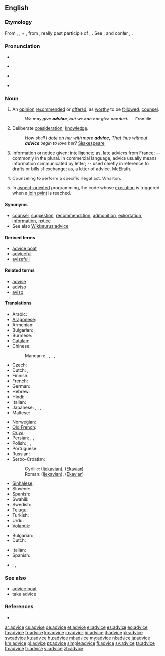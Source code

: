 ==English==

===Etymology===
From {{etyl|enm}} {{term|avis|lang=enm}}, {{etyl|fr}} {{term|avis|lang=fr}}; + {{etyl|fro}} {{term|vis|lang=fro}}, from {{etyl|la}} {{term|visum||seemed, seen|lang=la}}; really past participle of {{term|videre||to see, so that|lang=la}}; {{term|vis|which has seemed best}}. See {{term|vision}}, and confer {{term|avise}}, {{term|advise}}.

===Pronunciation===
* {{audio|en-us-advice.ogg|Audio (US)}}
* {{a|RP}} {{IPA|/ədˈvaɪs/}}
* {{a|US}} {{IPA|/ædˈvaɪs/}}
* {{rhymes|aɪs}}

===Noun===
{{en-noun|-|s}}

# An [[opinion]] [[recommend]]ed or [[offer]]ed, as [[worthy]] to be [[follow]]ed; [[counsel]].
#: ''We may give '''advice''', but we can not give conduct.'' &mdash; Franklin
# {{obsolete}} Deliberate [[consideration]]; [[knowledge]].
#: ''How shall I dote on her with more '''advice,''' That thus without '''advice''' begin to love her?'' [[w:Shakespeare|Shakespeare]]
# Information or notice given; intelligence; as, late advices from France; -- commonly in the plural. In commercial language, advice usually means information communicated by letter; -- used chiefly in reference to drafts or bills of exchange; as, a letter of advice. McElrath.
# {{legal}} Counseling to perform a specific illegal act. Wharton.
# {{computing|programming}} In [[aspect-oriented]] programming, the code whose [[execution]] is triggered when a [[join point]] is reached.

====Synonyms====
* [[counsel]], [[suggestion]], [[recommendation]], [[admonition]], [[exhortation]], [[information]], [[notice]]
* See also [[Wikisaurus:advice]]

====Derived terms====
* [[advice boat]]
* [[adviceful]]
* [[avizefull]]

====Related terms====
* [[advise]]
* [[adviso]]
* [[aviso]]

====Translations====
{{trans-top|opinion recommended or offered, as worthy to be followed; counsel}}
* Arabic: {{t|ar|نصيحة|f|tr=naSiiHa|sc=Arab}}
* [[Aragonese]]: {{t|an|consello|m}}
* Armenian: {{t-|hy|խորհուրդ|tr=xorhurd|sc=Armn}}
* Bulgarian: {{t|bg|съвет|sc=Cyrl}}, {{t|bg|препоръка|sc=Cyrl}}
* Burmese: {{t|my|အႀကံဥာဏ္|sc=Mymr|xs=Burmese}}
* [[Catalan]]: {{t|ca|consell|m}}
* Chinese:
*: Mandarin: {{t|zh|勸告|sc=Hani}}, {{t|zh|劝告|tr=quàngào|sc=Hani}}, {{t|zh|忠告|tr=zhōnggào|sc=Hani}}, {{t|zh|建議|sc=Hani}}, {{t|zh|建议|tr=jiànyì|sc=Hani}}
* Czech: {{t+|cs|rada|f}}
* Dutch: {{t+|nl|raad|m}}, {{t+|nl|advies}}
* Finnish: {{t|fi|neuvo}}
* French: {{t+|fr|conseil|m}}
* German: {{t+|de|Rat|m}}
* Hebrew: {{t+|he|עצה|tr=e'tza}}
* Hindi: {{t|hi|सलाह|f|tr=salāh|sc=Deva}}
* Italian: {{t-|it|consiglio|m}}
* Japanese: {{t|ja|助言|tr=じょげん, jogen|sc=Jpan}}, {{t|ja|注意|tr=ちゅうい, chūi|sc=Jpan}}, {{t|ja|忠告|tr=ちゅうこく, chūkoku|sc=Jpan}}, {{t|ja|アドバイス|tr=adobaisu|sc=Jpan}}
* Maltese: {{t-|mt|parir|m|xs=Maltese}}
{{trans-mid}}
* Norwegian: {{t+|no|råd|n}}
* [[Old French]]: {{tø|fro|cunseill}}
* [[Oriya]]: {{t|or|ଉପଦେଶ|sc=Orya}}
* Persian: {{t+|fa|پند|tr=pand|}}, {{t+|fa|اندرز|tr=andarz|}}, {{t+|fa|نصیحت|tr=nasīhat|}}
* Polish: {{t+|pl|rada|f}}, {{t-|pl|porada|f}}, {{t|pl|wskazówka|f}}
* Portuguese: {{t|pt|conselho|m}}
* Russian: {{t+|ru|совет|tr=sovét|sc=Cyrl}}
* Serbo-Croatian:
*: Cyrillic: {{t-|sh|савјет|m|alt=са́вјет}} ([[Ijekavian]]), {{t-|sh|савет|m|alt=са́вет}} ([[Ekavian]])
*: Roman: {{t-|sh|savjet|m|alt=sávjet}} ([[Ijekavian]]), {{t-|sh|savet|m|alt=sávet}} ([[Ekavian]])
* [[Sinhalese]]: {{t|si|අවවාදය|sc=Sinh}}
* Slovene: {{t|sl|nasvet|m}}
* Spanish: {{t-|es|consejo|m}}
* Swahili: {{t+|sw|ushauri|xs=Swahili}}
* Swedish: {{t+|sv|råd}}
* [[Telugu]]: {{t|te|సలహా|tr=salahaa|sc=Telu}}
* Turkish: {{t|tr|tavsiye}} {{t|tr|öneri}} {{t|tr|öğüt}}
* Urdu: {{t|ur|صلاح|f|tr=salāh|sc=ur-Arab}}
* [[Volapük]]: {{t|vo|konsäl}}
{{trans-bottom}}

{{trans-top|Information or notice given}}
* Bulgarian: {{t|bg|известие|sc=Cyrl}}, {{t+|bg|съобщение|sc=Cyrl}}
* Dutch: {{t|nl|aankondiging}}
{{trans-mid}}
* Italian: {{t+|it|avviso|m}}
* Spanish: {{t-|es|aviso|m}}
{{trans-bottom}}

{{checktrans-top}}
* {{ttbc|eu}}: {{t|eu|aholku}}, {{t|eu|jakinarazpen}}
{{trans-bottom}}

===See also===
* [[advice boat]]
* [[take advice]]

===References===
* {{R:Webster 1913}}

[[ar:advice]]
[[cs:advice]]
[[de:advice]]
[[et:advice]]
[[el:advice]]
[[es:advice]]
[[eo:advice]]
[[fa:advice]]
[[fr:advice]]
[[ko:advice]]
[[io:advice]]
[[id:advice]]
[[it:advice]]
[[kk:advice]]
[[sw:advice]]
[[ku:advice]]
[[hu:advice]]
[[ml:advice]]
[[my:advice]]
[[nl:advice]]
[[ja:advice]]
[[km:advice]]
[[pl:advice]]
[[pt:advice]]
[[simple:advice]]
[[fi:advice]]
[[sv:advice]]
[[ta:advice]]
[[th:advice]]
[[tr:advice]]
[[vi:advice]]
[[zh:advice]]